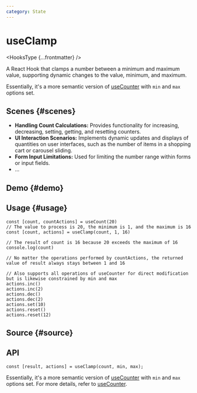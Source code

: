 ```yaml
---
category: State
---
```


# useClamp


<HooksType {...frontmatter} />

A React Hook that clamps a number between a minimum and maximum value, supporting dynamic changes to the value, minimum, and maximum.

Essentially, it's a more semantic version of [useCounter](/reference/use-counter) with `min` and `max` options set.

## Scenes \{#scenes}

- **Handling Count Calculations:** Provides functionality for increasing, decreasing, setting, getting, and resetting counters.
- **UI Interaction Scenarios:** Implements dynamic updates and displays of quantities on user interfaces, such as the number of items in a shopping cart or carousel sliding.
- **Form Input Limitations:** Used for limiting the number range within forms or input fields.
- ...

## Demo \{#demo}


<App />

## Usage \{#usage}

```tsx
const [count, countActions] = useCount(20)
// The value to process is 20, the minimum is 1, and the maximum is 16
const [count, actions] = useClamp(count, 1, 16) 

// The result of count is 16 because 20 exceeds the maximum of 16
console.log(count)

// No matter the operations performed by countActions, the returned value of result always stays between 1 and 16

// Also supports all operations of useCounter for direct modification but is likewise constrained by min and max
actions.inc() 
actions.inc(2)
actions.dec()
actions.dec(2)
actions.set(10)
actions.reset()
actions.reset(12)
```

## Source \{#source}


<Source />

## API

```tsx
const [result, actions] = useClamp(count, min, max);
```

Essentially, it's a more semantic version of [useCounter](/reference/use-counter) with `min` and `max` options set. For more details, refer to [useCounter](/reference/use-counter).
